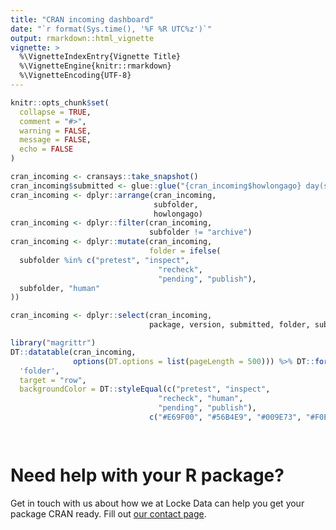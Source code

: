 ```yaml
---
title: "CRAN incoming dashboard"
date: "`r format(Sys.time(), '%F %R UTC%z')`"
output: rmarkdown::html_vignette
vignette: >
  %\VignetteIndexEntry{Vignette Title}
  %\VignetteEngine{knitr::rmarkdown}
  %\VignetteEncoding{UTF-8}
---
```


```r
knitr::opts_chunk$set(
  collapse = TRUE,
  comment = "#>",
  warning = FALSE,
  message = FALSE,
  echo = FALSE
)
```

```r
cran_incoming <- cransays::take_snapshot()
cran_incoming$submitted <- glue::glue("{cran_incoming$howlongago} day(s) ago")
cran_incoming <- dplyr::arrange(cran_incoming,
                                subfolder,
                                howlongago)
cran_incoming <- dplyr::filter(cran_incoming,
                               subfolder != "archive")
cran_incoming <- dplyr::mutate(cran_incoming,
                               folder = ifelse(
  subfolder %in% c("pretest", "inspect",
                                 "recheck",
                                 "pending", "publish"),
  subfolder, "human"
))

cran_incoming <- dplyr::select(cran_incoming,
                               package, version, submitted, folder, subfolder)


```

```r
library("magrittr")
DT::datatable(cran_incoming,
              options(DT.options = list(pageLength = 500))) %>% DT::formatStyle(
  'folder',
  target = "row",
  backgroundColor = DT::styleEqual(c("pretest", "inspect",
                                 "recheck", "human",
                                 "pending", "publish"), 
                               c("#E69F00", "#56B4E9", "#009E73", "#F0E442", "#0072B2", "#D55E00")))

  
```

# Need help with your R package?

Get in touch with us about how we at Locke Data can help you get your package CRAN ready. Fill out [our contact page](//itsalocke.com/#contact).
